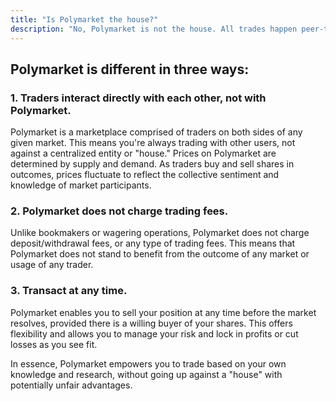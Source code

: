 ```yaml
---
title: "Is Polymarket the house?"
description: "No, Polymarket is not the house. All trades happen peer-to-peer (p2p)."
---
```


Polymarket is different in three ways:
---
### 1. Traders interact directly with each other, not with Polymarket. 
Polymarket is a marketplace comprised of traders on both sides of any given market. This means you're always trading with other users, not against a centralized entity or "house." Prices on Polymarket are determined by supply and demand. As traders buy and sell shares in outcomes, prices fluctuate to reflect the collective sentiment and knowledge of market participants. 
### 2. Polymarket does not charge trading fees. 
Unlike bookmakers or wagering operations, Polymarket does not charge deposit/withdrawal fees, or any type of trading fees. This means that Polymarket does not stand to benefit from the outcome of any market or usage of any trader. 
### 3. Transact at any time. 
Polymarket enables you to sell your position at any time before the market resolves, provided there is a willing buyer of your shares. This offers flexibility and allows you to manage your risk and lock in profits or cut losses as you see fit.

In essence, Polymarket empowers you to trade based on your own knowledge and research, without going up against a "house" with potentially unfair advantages.

